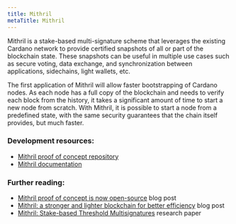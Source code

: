 ```yaml
---
title: Mithril
metaTitle: Mithril
---
```


Mithril is a stake-based multi-signature scheme that leverages the existing Cardano network to provide certified snapshots of all or part of the blockchain state. These snapshots can be useful in multiple use cases such as secure voting, data exchange, and synchronization between applications, sidechains, light wallets, etc.

The first application of Mithril will allow faster bootstrapping of Cardano nodes. As each node has a full copy of the blockchain and needs to verify each block from the history, it takes a significant amount of time to start a new node from scratch. With Mithril, it is possible to start a node from a predefined state, with the same security guarantees that the chain itself provides, but much faster.

### Development resources:

-   [Mithril proof of concept repository](https://github.com/input-output-hk/mithril#readme)
-   [Mithril documentation](https://mithril.network/doc/)
    
### Further reading:

-   [Mithril proof of concept is now open-source](https://iohk.io/en/blog/posts/2022/08/29/mithril-proof-of-concept-is-now-open-source/) blog post
-   [Mithril: a stronger and lighter blockchain for better efficiency](https://iohk.io/en/blog/posts/2021/10/29/mithril-a-stronger-and-lighter-blockchain-for-better-efficiency/) blog post
-   [Mithril: Stake-based Threshold Multisignatures](https://iohk.io/en/research/library/papers/mithril-stake-based-threshold-multisignatures/) research paper
